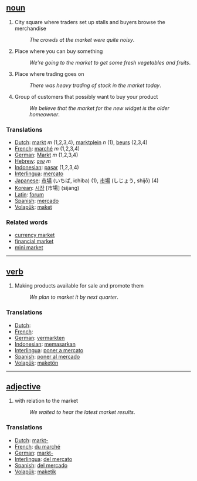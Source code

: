 == [[noun]] ==

#City square where traders set up stalls and buyers browse the merchandise
#:''The crowds at the market were quite noisy''.
#Place where you can buy something
#:''We're going to the market to get some fresh vegetables and fruits''.
#Place where trading goes on
#:''There was heavy trading of stock in the market today''.
#Group of customers that possibly want to buy your product
#:''We believe that the market for the new widget is the older homeowner''.

=== Translations ===
*[[Dutch]]: [[markt]] ''m'' (1,2,3,4), [[marktplein]] ''n'' (1), [[beurs]] (2,3,4)
*[[French]]: [[marché]] ''m'' (1,2,3,4)
*[[German]]: [[Markt]] ''m'' (1,2,3,4)
*[[Hebrew]]: [[שוק]] ''m''
*[[Indonesian]]: [[pasar]] (1,2,3,4)
*[[Interlingua]]: [[mercato]]
*[[Japanese]]: [[市場]] (いちば, ichiba) (1), [[市場]] (しじょう, shijō) (4)
*[[Korean]]: [[시장]] [市場] (sijang)
*[[Latin]]: [[forum]]
*[[Spanish]]: [[mercado]]
*[[Volapük]]: [[maket]]

=== Related words ===

*[[currency market]]
*[[financial market]]
*[[mini market]]

----

== [[verb]] ==

#Making products available for sale and promote them
#:''We plan to market it by next quarter''.

=== Translations ===
*[[Dutch]]: [[]]
*[[French]]: [[]]
*[[German]]: [[vermarkten]]
*[[Indonesian]]: [[pasar|memasarkan]]
*[[Interlingua]]: [[poner a mercato]]
*[[Spanish]]: [[poner al mercado]]
*[[Volapük]]: [[maketön]]

----

== [[adjective]] ==

#with relation to the market
#:''We waited to hear the latest market results''.

=== Translations ===
*[[Dutch]]: [[markt-]]
*[[French]]: [[du marché]]
*[[German]]: [[markt-]]
*[[Interlingua]]: [[del mercato]]
*[[Spanish]]: [[del mercado]]
*[[Volapük]]: [[maketik]]